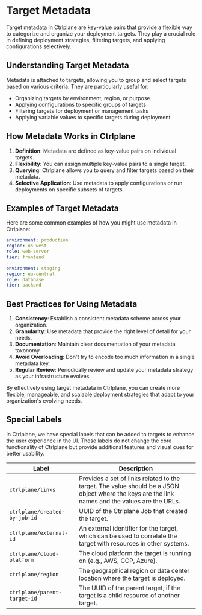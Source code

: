 # Target Metadata

Target metadata in Ctrlplane are key-value pairs that provide a flexible way to
categorize and organize your deployment targets. They play a crucial role in
defining deployment strategies, filtering targets, and applying configurations
selectively.

## Understanding Target Metadata

Metadata is attached to targets, allowing you to group and select targets based
on various criteria. They are particularly useful for:

- Organizing targets by environment, region, or purpose
- Applying configurations to specific groups of targets
- Filtering targets for deployment or management tasks
- Applying variable values to specific targets during deployment

## How Metadata Works in Ctrlplane

1. **Definition**: Metadata are defined as key-value pairs on individual
   targets.
2. **Flexibility**: You can assign multiple key-value pairs to a single target.
3. **Querying**: Ctrlplane allows you to query and filter targets based on their
   metadata.
4. **Selective Application**: Use metadata to apply configurations or run
   deployments on specific subsets of targets.

## Examples of Target Metadata

Here are some common examples of how you might use metadata in Ctrlplane:

```yaml
environment: production
region: us-west
role: web-server
tier: frontend
---
environment: staging
region: eu-central
role: database
tier: backend
```

## Best Practices for Using Metadata

1. **Consistency**: Establish a consistent metadata scheme across your
   organization.
2. **Granularity**: Use metadata that provide the right level of detail for your
   needs.
3. **Documentation**: Maintain clear documentation of your metadata taxonomy.
4. **Avoid Overloading**: Don't try to encode too much information in a single
   metadata key.
5. **Regular Review**: Periodically review and update your metadata strategy as
   your infrastructure evolves.

By effectively using target metadata in Ctrlplane, you can create more flexible,
manageable, and scalable deployment strategies that adapt to your organization's
evolving needs.

## Special Labels

In Ctrlplane, we have special labels that can be added to targets to enhance the
user experience in the UI. These labels do not change the core functionality of
Ctrlplane but provide additional features and visual cues for better usability.

| Label                         | Description                                                                                                                                     |
| ----------------------------- | ----------------------------------------------------------------------------------------------------------------------------------------------- |
| `ctrlplane/links`             | Provides a set of links related to the target. The value should be a JSON object where the keys are the link names and the values are the URLs. |
| `ctrlplane/created-by-job-id` | UUID of the Ctrlplane Job that created the target.                                                                                              |
| `ctrlplane/external-id`       | An external identifier for the target, which can be used to correlate the target with resources in other systems.                               |
| `ctrlplane/cloud-platform`    | The cloud platform the target is running on (e.g., AWS, GCP, Azure).                                                                            |
| `ctrlplane/region`            | The geographical region or data center location where the target is deployed.                                                                   |
| `ctrlplane/parent-target-id`  | The UUID of the parent target, if the target is a child resource of another target.                                                             |
